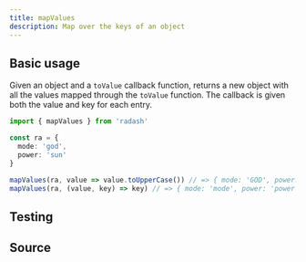 ```yaml
---
title: mapValues
description: Map over the keys of an object
---
```



## Basic usage

Given an object and a `toValue` callback function, returns a new object with all the values 
mapped through the `toValue` function. The callback is given both the value and key for each entry.

```ts
import { mapValues } from 'radash'

const ra = {
  mode: 'god',
  power: 'sun'
}

mapValues(ra, value => value.toUpperCase()) // => { mode: 'GOD', power: 'SUN' }
mapValues(ra, (value, key) => key) // => { mode: 'mode', power: 'power' }
```

## Testing

<TestingLinkAndPreview module="object" func="mapValues" />

## Source

<SourceLinkAndPreview module="object" func="mapValues" />